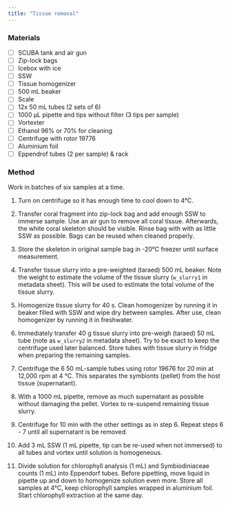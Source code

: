 ```yaml
---
title: "Tissue removal"
---
```


### Materials

-   [ ] SCUBA tank and air gun
-   [ ] Zip-lock bags
-   [ ] Icebox with ice
-   [ ] SSW
-   [ ] Tissue homogenizer
-   [ ] 500 mL beaker
-   [ ] Scale
-   [ ] 12x 50 mL tubes (2 sets of 6)
-   [ ] 1000 µL pipette and tips without filter (3 tips per sample)
-   [ ] Vortexter
-   [ ] Ethanol 96% or 70% for cleaning
-   [ ] Centrifuge with rotor 19776
-   [ ] Aluminium foil
-   [ ] Eppendrof tubes (2 per sample) & rack

### Method

::: callout-note
Work in batches of six samples at a time.
:::

1.  Turn on centrifuge so it has enough time to cool down to 4°C.

2.  Transfer coral fragment into zip-lock bag and add enough SSW to immerse sample. Use an air gun to remove all coral tissue. Afterwards, the white coral skeleton should be visible. Rinse bag with with as little SSW as possible. Bags can be reused when cleaned properly.

3.  Store the skeleton in original sample bag in -20°C freezer until surface measurement.

4.  Transfer tissue slurry into a pre-weighted (taraed) 500 mL beaker. Note the weight to estimate the volume of the tissue slurry (`w_slurry1` in metadata sheet). This will be used to estimate the total volume of the tissue slurry.

5.  Homogenize tissue slurry for 40 s. Clean homogenizer by running it in beaker filled with SSW and wipe dry between samples. After use, clean homogenizer by running it in freshwater.

6.  Immediately transfer 40 g tissue slurry into pre-weigh (taraed) 50 mL tube (note as `w_slurry2` in metadata sheet). Try to be exact to keep the centrifuge used later balanced. Store tubes with tissue slurry in fridge when preparing the remaining samples.

7.  Centrifuge the 6 50 mL-sample tubes using rotor 19676 for 20 min at 12,000 rpm at 4 °C. This separates the symbionts (pellet) from the host tissue (supernatant).

8.  With a 1000 mL pipette, remove as much supernatant as possible without damaging the pellet. Vortex to re-suspend remaining tissue slurry.

9.  Centrifuge for 10 min with the other settings as in step 6. Repeat steps 6 - 7 until all supernatant is be removed.

10. Add 3 mL SSW (1 mL pipette, tip can be re-used when not immersed) to all tubes and vortex until solution is homogeneous.

11. Divide solution for chlorophyll analysis (1 mL) and Symbiodiniaceae counts (1 mL) into Eppendorf tubes. Before pipetting, move liquid in pipette up and down to homogenize solution even more. Store all samples at 4°C, keep chlorophyll samples wrapped in aluminium foil. Start chlorophyll extraction at the same day.

